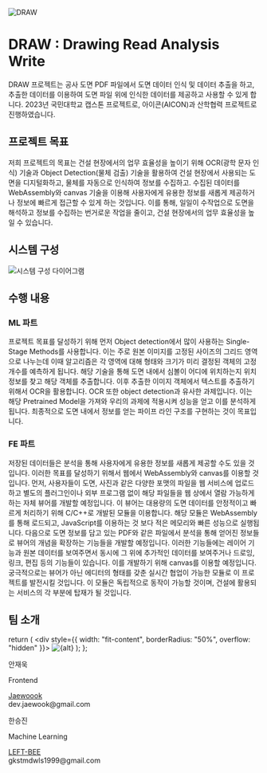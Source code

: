 ![DRAW](/images/draw-title.jpg)

# DRAW : Drawing Read Analysis Write

DRAW 프로젝트는 공사 도면 PDF 파일에서 도면 데이터 인식 및 데이터 추출을 하고, 추출한 데이터를 이용하여 도면 파일 위에 인식한 데이터를 제공하고 사용할 수 있게 합니다. 2023년 국민대학교 캡스톤 프로젝트로, 아이콘(AICON)과 산학협력 프로젝트로 진행하였습니다.

## 프로젝트 목표

저희 프로젝트의 목표는 건설 현장에서의 업무 효율성을 높이기 위해 OCR(광학 문자 인식) 기술과 Object Detection(물체 검출) 기술을 활용하여 건설 현장에서 사용되는 도면을 디지털화하고, 물체를 자동으로 인식하여 정보를 수집하고. 수집된 데이터를 WebAssembly와 canvas 기술을 이용해 사용자에게 유용한 정보를 새롭게 제공하거나 정보에 빠르게 접근할 수 있게 하는 것입니다. 이를 통해, 일일이 수작업으로 도면을 해석하고 정보를 수집하는 번거로운 작업을 줄이고, 건설 현장에서의 업무 효율성을 높일 수 있습니다.

## 시스템 구성

![시스템 구성 다이어그램](/images/architecture-diagram.jpg)

## 수행 내용

### ML 파트

프로젝트 목표를 달성하기 위해 먼저 Object detection에서 많이 사용하는 Single-Stage Methods를 사용합니다. 이는 주로 원본 이미지를 고정된 사이즈의 그리드 영역으로 나누는데 이때 알고리즘은 각 영역에 대해 형태와 크기가 미리 결정된 객체의 고정 개수를 예측하게 됩니다. 해당 기술을 통해 도면 내에서 심볼이 어디에 위치하는지 위치정보를 찾고 해당 객체를 추출합니다. 이후 추출한 이미지 객체에서 텍스트를 추출하기 위해서 OCR을 활용합니다. OCR 또한 object detection과 유사한 과제입니다. 이는 해당 Pretrained Model을 가져와 우리의 과제에 적용시켜 성능을 얻고 이를 분석하게 됩니다. 최종적으로 도면 내에서 정보를 얻는 파이프 라인 구조를 구현하는 것이 목표입니다.

### FE 파트

저장된 데이터들은 분석을 통해 사용자에게 유용한 정보를 새롭게 제공할 수도 있을 것입니다. 이러한 목표를 달성하기 위해서 웹에서 WebAssembly와 canvas를 이용할 것입니다. 먼저, 사용자들이 도면, 사진과 같은 다양한 포맷의 파일을 웹 서비스에 업로드하고 별도의 플러그인이나 외부 프로그램 없이 해당 파일들을 웹 상에서 열람 가능하게 하는 자체 뷰어를 개발할 예정입니다. 이 뷰어는 대용량의 도면 데이터를 안정적이고 빠르게 처리하기 위해 C/C++로 개발된 모듈을 이용합니다. 해당 모듈은 WebAssembly를 통해 로드되고, JavaScript를 이용하는 것 보다 적은 메모리와 빠른 성능으로 실행됩니다. 다음으로 도면 정보를 담고 있는 PDF와 같은 파일에서 분석을 통해 얻어진 정보들로 뷰어의 개념을 확장하는 기능들을 개발할 예정입니다. 이러한 기능들에는 레이어 기능과 원본 데이터를 보여주면서 동시에 그 위에 추가적인 데이터를 보여주거나 드로잉, 링크, 편집 등의 기능들이 있습니다. 이를 개발하기 위해 canvas를 이용할 예정입니다. 궁극적으로는 뷰어가 아닌 에디터의 형태를 갖춘 실시간 협업이 가능한 모듈로 이 프로젝트를 발전시킬 것입니다. 이 모듈은 독립적으로 동작이 가능할 것이며, 건설에 활용되는 서비스의 각 부분에 탑재가 될 것입니다.

## 팀 소개


  return (
    <div style={{ width: "fit-content", borderRadius: "50%", overflow: "hidden" }}>
      <Image src={src} alt={alt} width={150} height={150} />
    </div>
  );
};

<div style={{ marginTop: "24px", display: "flex", flexWrap: "wrap", gap: "32px" }}>
  <div style={{ width: "220px", display: "flex", flexDirection: "column", alignItems: "center" }}>
    <Profile src="/images/profile_jaewook.jpg" alt="Jaewook Ahn" />
    <p style={{ marginTop: "8px", fontSize: "28px" }}>안재욱</p>
    <p>Frontend</p>
    <div style={{ display: "flex", alignItems: "center" }}>
      <AiFillGithub />
      <a style={{ marginLeft: "4px" }} href="https://github.com/Jaewoook" target="_blank">Jaewoook</a>
    </div>
    <div style={{ display: "flex", alignItems: "center" }}>
      <AiOutlineMail />
      <span style={{ marginLeft: "4px" }}>dev.jaewook@gmail.com</span>
    </div>
  </div>
  <div style={{ width: "220px", display: "flex", flexDirection: "column", alignItems: "center" }}>
    <Profile src="/images/profile_seungjin.jpg" alt="Seungjin Han" />
    <p style={{ marginTop: "8px", fontSize: "28px" }}>한승진</p>
    <p>Machine Learning</p>
    <div style={{ display: "flex", alignItems: "center" }}>
      <AiFillGithub />
      <a style={{ marginLeft: "4px" }} href="https://github.com/LEFT-BEE" target="_blank">LEFT-BEE</a>
    </div>
    <div style={{ display: "flex", alignItems: "center" }}>
      <AiOutlineMail />
      <span style={{ marginLeft: "4px" }}>gkstmdwls1999@gmail.com</span>
    </div>
  </div>
</div>
